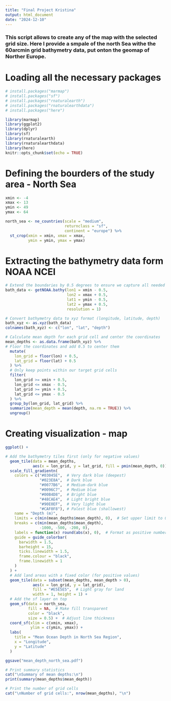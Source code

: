 ```yaml
---
title: "Final Project Kristina"
output: html_document
date: "2024-12-10"
---
```


### This script allows to create any of the map with the selected grid size. Here I provide a smpale of the north Sea withe the 60arcmin grid bathymetry data, put onton the geomap of Norther Europe. 

# Loading all the necessary packages
```r
# install.packages("marmap")
# install.packages("sf")
# install.packages("rnaturalearth")
# install.packages("rnaturalearthdata")
# install.packages("here")

library(marmap)
library(ggplot2)
library(dplyr)
library(sf)
library(rnaturalearth)
library(rnaturalearthdata)
library(here)
knitr::opts_chunk$set(echo = TRUE)
```

# Defining the bourders of the study area - North Sea 
```r
xmin <- -4
xmax <- 13
ymin <- 49
ymax <- 64  

north_sea <- ne_countries(scale = "medium", 
                          returnclass = "sf",
                          continent = "europe") %>%
  st_crop(xmin = xmin, xmax = xmax, 
          ymin = ymin, ymax = ymax)
```

# Extracting the bathymetry data form NOAA NCEI
```r
# Extend the boundaries by 0.5 degrees to ensure we capture all needed data
bath_data <- getNOAA.bathy(lon1 = xmin - 0.5,
                           lon2 = xmax + 0.5,
                           lat1 = ymin - 0.5,
                           lat2 = ymax + 0.5,
                           resolution = 1)

# Convert bathymetry data to xyz format (longitude, latitude, depth)
bath_xyz <- as.xyz(bath_data)
colnames(bath_xyz) <- c("lon", "lat", "depth")

# Calculate mean depth for each grid cell and center the coordinates
mean_depths <- as.data.frame(bath_xyz) %>%
# Floor the coordinates and add 0.5 to center them
  mutate(
    lon_grid = floor(lon) + 0.5,
    lat_grid = floor(lat) + 0.5
  ) %>%
  # Only keep points within our target grid cells
  filter(
    lon_grid >= xmin + 0.5,
    lon_grid <= xmax - 0.5,
    lat_grid >= ymin + 0.5,
    lat_grid <= ymax - 0.5
  ) %>%
  group_by(lon_grid, lat_grid) %>%
  summarize(mean_depth = mean(depth, na.rm = TRUE)) %>%
  ungroup()
```


# Creating visualization - map
```r
ggplot() +

# Add the bathymetry tiles first (only for negative values)
  geom_tile(data = mean_depths, 
            aes(x = lon_grid, y = lat_grid, fill = pmin(mean_depth, 0))) +
  scale_fill_gradientn(
    colors = c("#03045E",  # Very dark blue (deepest)
               "#023E8A",  # Dark blue
               "#0077B6",  # Medium-dark blue
               "#0096C7",  # Medium blue
               "#00B4D8",  # Bright blue
               "#48CAE4",  # Light bright blue
               "#90E0EF",  # Very light blue
               "#CAF0F8"), # Palest blue (shallowest)
    name = "Depth (m)",
    limits = c(min(mean_depths$mean_depth), 0),  # Set upper limit to 0
    breaks = c(min(mean_depths$mean_depth),
               -1000, -500, -200, 0),
    labels = function(x) round(abs(x), 0),  # Format as positive numbers
    guide = guide_colorbar(
      barwidth = 1.5,
      barheight = 15,
      ticks.linewidth = 1.5,
      frame.colour = "black",
      frame.linewidth = 1
    )
  ) +
  # Add land areas with a fixed color (for positive values)
  geom_tile(data = subset(mean_depths, mean_depth > 0), 
            aes(x = lon_grid, y = lat_grid), 
            fill = "#E5E5E5",  # Light gray for land
            width = 1, height = 1) +
  # Add the sf layer on top
  geom_sf(data = north_sea,
          fill = NA,  # Make fill transparent
          color = "black",
          size = 0.5) +  # Adjust line thickness
  coord_sf(xlim = c(xmin, xmax), 
           ylim = c(ymin, ymax)) +
  labs(
    title = "Mean Ocean Depth in North Sea Region",
    x = "Longitude",
    y = "Latitude"
  ) 
```


```r
ggsave("mean_depth_north_sea.pdf")

# Print summary statistics
cat("\nSummary of mean depths:\n")
print(summary(mean_depths$mean_depth))

# Print the number of grid cells
cat("\nNumber of grid cells:", nrow(mean_depths), "\n")
```